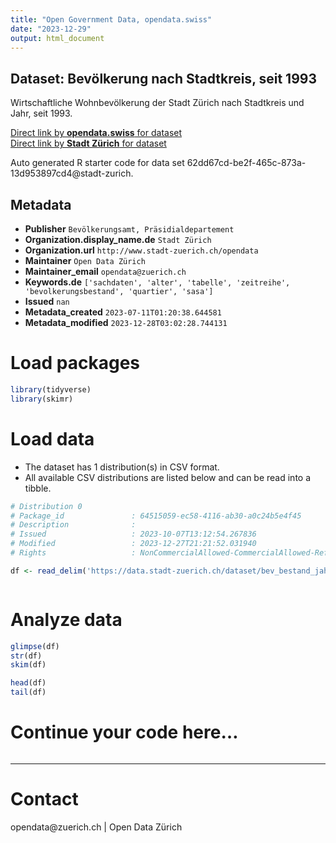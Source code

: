 ```yaml
---
title: "Open Government Data, opendata.swiss"
date: "2023-12-29"
output: html_document
---
```


## Dataset: Bevölkerung nach Stadtkreis, seit 1993


Wirtschaftliche Wohnbevölkerung der Stadt Zürich nach Stadtkreis und Jahr, seit 1993.


[Direct link by **opendata.swiss** for dataset](https://opendata.swiss/de/dataset/bevolkerung-nach-stadtkreis-seit-1993)<br>
[Direct link by **Stadt Zürich** for dataset](https://data.stadt-zuerich.ch/dataset/bev_bestand_jahr_kreis_od3242)

Auto generated R starter code for data set 62dd67cd-be2f-465c-873a-13d953897cd4@stadt-zurich.

## Metadata

- **Publisher** `Bevölkerungsamt, Präsidialdepartement`
- **Organization.display_name.de** `Stadt Zürich`
- **Organization.url** `http://www.stadt-zuerich.ch/opendata`
- **Maintainer** `Open Data Zürich`
- **Maintainer_email** `opendata@zuerich.ch`
- **Keywords.de** `['sachdaten', 'alter', 'tabelle', 'zeitreihe', 'bevolkerungsbestand', 'quartier', 'sasa']`
- **Issued** `nan`
- **Metadata_created** `2023-07-11T01:20:38.644581`
- **Metadata_modified** `2023-12-28T03:02:28.744131`


# Load packages

```r

library(tidyverse)
library(skimr)

```

# Load data

-   The dataset has 1 distribution(s) in CSV format.
-   All available CSV distributions are listed below and can be read into a tibble.

```r

# Distribution 0
# Package_id               : 64515059-ec58-4116-ab30-a0c24b5e4f45
# Description              : 
# Issued                   : 2023-10-07T13:12:54.267836
# Modified                 : 2023-12-27T21:21:52.031940
# Rights                   : NonCommercialAllowed-CommercialAllowed-ReferenceNotRequired

df <- read_delim('https://data.stadt-zuerich.ch/dataset/bev_bestand_jahr_kreis_od3242/download/BEV324OD3242.csv')



```

# Analyze data

```r

glimpse(df)
str(df)
skim(df)

head(df)
tail(df)

```

# Continue your code here...

```r

```

------------------------------------------------------------------------

# Contact

opendata@zuerich.ch | Open Data Zürich
